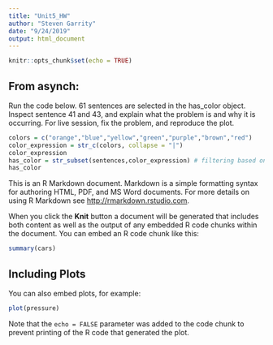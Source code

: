 ```yaml
---
title: "Unit5_HW"
author: "Steven Garrity"
date: "9/24/2019"
output: html_document
---
```


```r
knitr::opts_chunk$set(echo = TRUE)
```

## From asynch:
Run the code below. 61 sentences are selected in the has_color object.  Inspect sentence 41 and 43, and explain what the problem is and why it is occurring.
For live session, fix the problem, and reproduce the plot.
```r
colors = c("orange","blue","yellow","green","purple","brown","red")
color_expression = str_c(colors, collapse = "|")
color_expression
has_color = str_subset(sentences,color_expression) # filtering based on the variable color_expression
has_color
```

This is an R Markdown document. Markdown is a simple formatting syntax for authoring HTML, PDF, and MS Word documents. For more details on using R Markdown see <http://rmarkdown.rstudio.com>.

When you click the **Knit** button a document will be generated that includes both content as well as the output of any embedded R code chunks within the document. You can embed an R code chunk like this:

```r
summary(cars)
```

## Including Plots

You can also embed plots, for example:

```r
plot(pressure)
```

Note that the `echo = FALSE` parameter was added to the code chunk to prevent printing of the R code that generated the plot.
